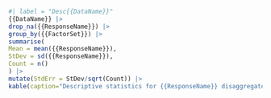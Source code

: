 
```{r}
#| label = "Desc{{DataName}}"
{{DataName}} |> 
drop_na({{ResponseName}}) |> 
group_by({{FactorSet}}) |> 
summarise(
Mean = mean({{ResponseName}}),
StDev = sd({{ResponseName}}),
Count = n()
) |>
mutate(StdErr = StDev/sqrt(Count)) |>
kable(caption="Descriptive statistics for {{ResponseName}} disaggregated by {{FactorSet}}.")
```
